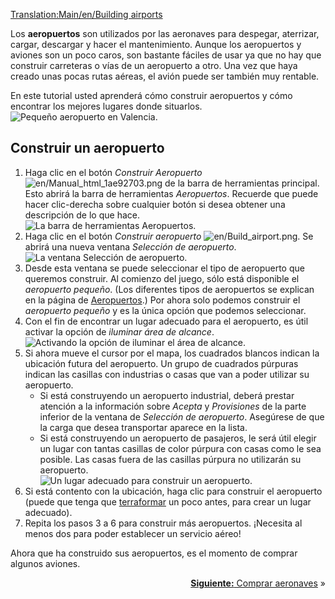 [[Translation:Main/en/Building airports]]{{es/Tutorial}}

Los '''aeropuertos''' son utilizados por las aeronaves para despegar, aterrizar, cargar, descargar y hacer el mantenimiento. Aunque los aeropuertos y aviones son un poco caros, son bastante fáciles de usar ya que no hay que construir carreteras o vías de un aeropuerto a otro. Una vez que haya creado unas pocas rutas aéreas, el avión puede ser también muy rentable.

En este tutorial usted aprenderá cómo construir aeropuertos y cómo encontrar los mejores lugares donde situarlos.
[[File:es/Build-airport-1.png|frame|none|Pequeño aeropuerto en Valencia.]]

==Construir un aeropuerto==
# Haga clic en el botón ''Construir Aeropuerto'' [[File:en/Manual html 1ae92703.png]] de la barra de herramientas principal. Esto abrirá la barra de herramientas ''Aeropuertos''. Recuerde que puede hacer clic-derecha sobre cualquier botón si desea obtener una descripción de lo que hace.<br/>[[File:es/Airport construction.png|frame|none|La barra de herramientas Aeropuertos.]]
# Haga clic en el botón ''Construir aeropuerto'' [[File:en/Build airport.png]]. Se abrirá una nueva ventana ''Selección de aeropuerto''.<br/>[[File:es/Build-airport-2.png|frame|none|La ventana Selección de aeropuerto.]]
# Desde esta ventana se puede seleccionar el tipo de aeropuerto que queremos construir. Al comienzo del juego, sólo está disponible el ''aeropuerto pequeño''. (Los diferentes tipos de aeropuertos se explican en la página de [[Main/es/Aeropuertos|Aeropuertos]].) Por ahora solo podemos construir el ''aeropuerto pequeño'' y es la única opción que podemos seleccionar.
# Con el fin de encontrar un lugar adecuado para el aeropuerto, es útil activar la opción de ''iluminar área de alcance''.<br/>[[File:es/Coverage-area-highlight.png|frame|none|Activando la opción de iluminar el área de alcance.]]
# Si ahora mueve el cursor por el mapa, los cuadrados blancos indican la ubicación futura del aeropuerto. Un grupo de cuadrados púrpuras indican las casillas con industrias o casas que van a poder utilizar su aeropuerto.
#* Si está construyendo un aeropuerto industrial, deberá prestar atención a la información sobre ''Acepta'' y ''Provisiones'' de la parte inferior de la ventana de ''Selección de aeropuerto''. Asegúrese de que la carga que desea transportar aparece en la lista.
#* Si está construyendo un aeropuerto de pasajeros, le será útil elegir un lugar con tantas casillas de color púrpura con casas como le sea posible. Las casas fuera de las casillas púrpura no utilizarán su aeropuerto.<br/>[[File:es/Build-airport-3.png|frame|none|Un lugar adecuado para construir un aeropuerto.]]
# Si está contento con la ubicación, haga clic para construir el aeropuerto (puede que tenga que [[Main/es/Paisaje|terraformar]] un poco antes, para crear un lugar adecuado).
# Repita los pasos 3 a 6 para construir más aeropuertos. ¡Necesita al menos dos para poder establecer un servicio aéreo!

Ahora que ha construido sus aeropuertos, es el momento de comprar algunos aviones.

<span style="float: right">[[Main/es/Comprar aeronaves|'''Siguiente:''' Comprar aeronaves]] &raquo;</span>